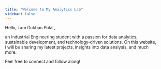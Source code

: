 ```yaml
---
title: "Welcome to My Analytics Lab"
sidebar: false 
---
```


Hello, i am Gokhan Polat,

an Industrial Engineering student with a passion for data analytics, sustainable development, and technology-driven solutions. On this website, i will be sharing my latest projects, insights into data analysis, and much more.

Feel free to connect and follow along!